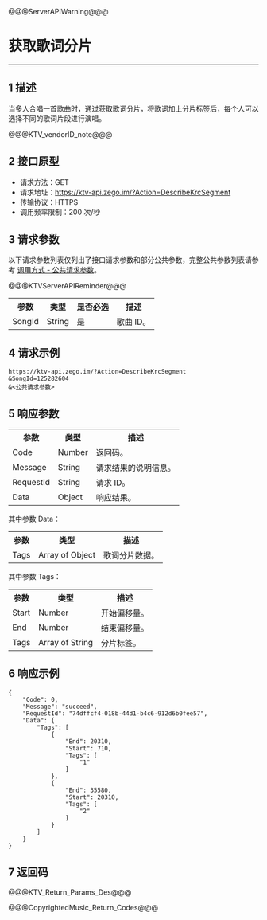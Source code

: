 @@@ServerAPIWarning@@@

# 获取歌词分片

- - -

## 1 描述

当多人合唱一首歌曲时，通过获取歌词分片，将歌词加上分片标签后，每个人可以选择不同的歌词片段进行演唱。

@@@KTV_vendorID_note@@@

## 2 接口原型

- 请求方法：GET
- 请求地址：https://ktv-api.zego.im/?Action=DescribeKrcSegment
- 传输协议：HTTPS
- 调用频率限制：200 次/秒

## 3 请求参数

以下请求参数列表仅列出了接口请求参数和部分公共参数，完整公共参数列表请参考 [调用方式 - 公共请求参数](!Copyright_Music_Backstage/Call_method#2_1)。

@@@KTVServerAPIReminder@@@

<table>
  
  <tbody><tr>
    <th>参数</th>
    <th>类型</th>
    <th>是否必选</th>
    <th>描述</th>
  </tr>
  <tr>
    <td>SongId</td>
    <td>String</td>
    <td>是</td>
    <td>歌曲 ID。</td>
  </tr>
</tbody></table>



## 4 请求示例

```
https://ktv-api.zego.im/?Action=DescribeKrcSegment
&SongId=125282604
&<公共请求参数>
```

## 5 响应参数


<table>
  
  <tbody><tr>
    <th>参数</th>
    <th>类型</th>
    <th>描述</th>
  </tr>
  <tr>
    <td>Code</td>
    <td>Number</td>
    <td>返回码。</td>
  </tr>
  <tr>
    <td>Message</td>
    <td>String</td>
    <td>请求结果的说明信息。</td>
  </tr>
  <tr>
    <td>RequestId</td>
    <td>String</td>
    <td>请求 ID。</td>
  </tr>
  <tr>
    <td>Data</td>
    <td>Object</td>
    <td>响应结果。</td>
  </tr>
</tbody></table>


其中参数 Data：
<table>
  
  <tbody><tr>
    <th>参数</th>
    <th>类型</th>
    <th>描述</th>
  </tr>
  <tr>
    <td>Tags</td>
    <td>Array of Object	</td>
    <td>歌词分片数据。</td>
  </tr>
</tbody></table>


其中参数 Tags：
<table>
  
  <tbody><tr>
    <th>参数</th>
    <th>类型</th>
    <th>描述</th>
  </tr>
  <tr>
    <td>Start</td>
    <td>Number</td>
    <td>开始偏移量。</td>
  </tr>
  <tr>
    <td>End</td>
    <td>Number</td>
    <td>结束偏移量。</td>
  </tr>
  <tr>
    <td>Tags</td>
    <td>Array of String</td>
    <td>分片标签。</td>
  </tr>
</tbody></table>



## 6 响应示例

```
{
    "Code": 0,
    "Message": "succeed",
    "RequestId": "74dffcf4-018b-44d1-b4c6-912d6b0fee57",
    "Data": {
        "Tags": [
            {
                "End": 20310,
                "Start": 710,
                "Tags": [
                    "1"
                ]
            },
            {
                "End": 35580,
                "Start": 20310,
                "Tags": [
                    "2"
                ]
            }
        ]
    }
}
```

## 7 返回码

@@@KTV_Return_Params_Des@@@

@@@CopyrightedMusic_Return_Codes@@@
